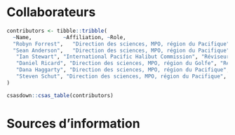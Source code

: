 \clearpage

# Collaborateurs

```r
contributors <- tibble::tribble(
  ~Name,          ~Affiliation, ~Role,
  "Robyn Forrest",   "Direction des sciences, MPO, région du Pacifique", "Auteur",
  "Sean Anderson",   "Direction des sciences, MPO, région du Pacifique", "Auteur",
   "Ian Stewart", "International Pacific Halibut Commission", "Réviseur",
   "Daniel Ricard", "Direction des sciences, MPO, région du Golfe", "Réviseur",
   "Dana Haggarty", "Direction des sciences, MPO, région du Pacifique", "Comité directeur",
   "Steven Schut", "Direction des sciences, MPO, région du Pacifique", "Comité directeur"
)
```

```r
csasdown::csas_table(contributors)
```

<!-- Decrease the table index by one to account for the contributors table: -->
<!-- \addtocounter{table}{-1} -->

\MakeApproval

# Sources d'information {-}
<!--
This manually sets the header for this unnumbered chapter.
-->


<!-- The following sets the appropriate indentation for the references -->
\noindent
\vspace{-2em}
\setlength{\parindent}{-0.2in}
\setlength{\leftskip}{0.2in}
\setlength{\parskip}{8pt}

\markboth{References}{References}
